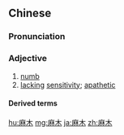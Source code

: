 ==Chinese==
{{zh-forms}}

===Pronunciation===
{{zh-pron
|m=mámù
|c=maa4 muk6
|mn=bâ-bo̍k
|ma=Zh-mámù.ogg
|cat=a
}}

===Adjective===
{{zh-adj}}

# [[numb]]
# [[lacking]] [[sensitivity]]; [[apathetic]]

====Derived terms====
{{zh-der|麻木不仁}}

{{zh-cat|Advanced}}

[[hu:麻木]]
[[mg:麻木]]
[[ja:麻木]]
[[zh:麻木]]
